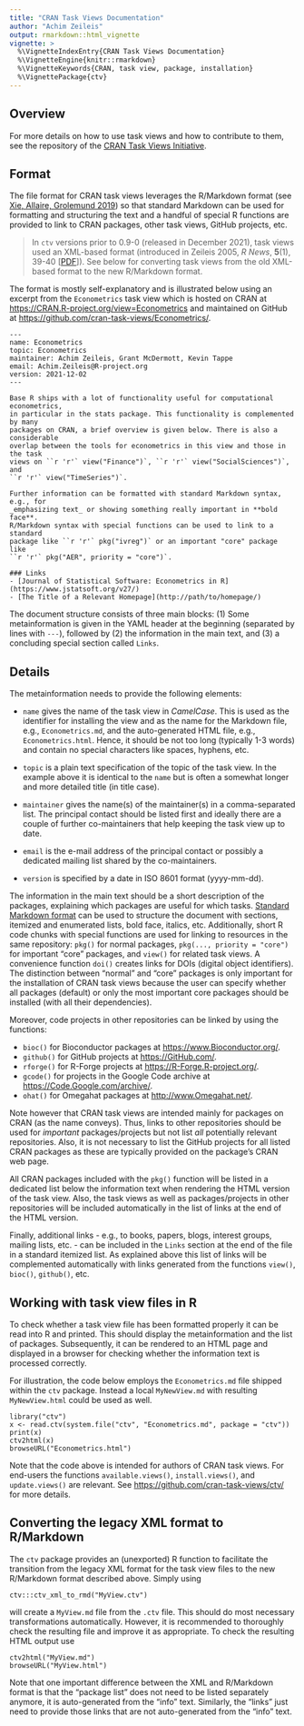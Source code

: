 ```yaml
---
title: "CRAN Task Views Documentation"
author: "Achim Zeileis"
output: rmarkdown::html_vignette
vignette: >
  %\VignetteIndexEntry{CRAN Task Views Documentation}
  %\VignetteEngine{knitr::rmarkdown}
  %\VignetteKeywords{CRAN, task view, package, installation}
  %\VignettePackage{ctv}
---
```



## Overview

For more details on how to use task views and how to contribute to them, see the
repository of the [CRAN Task Views Initiative](https://github.com/cran-task-views/ctv/).


## Format

The file format for CRAN task views leverages the R/Markdown format
(see [Xie, Allaire, Grolemund 2019](https://bookdown.org/yihui/rmarkdown/))
so that standard Markdown can be used for formatting and structuring the
text and a handful of special R functions are provided to link to CRAN
packages, other task views, GitHub projects, etc.

> In `ctv` versions prior to 0.9-0 (released in December 2021), task views used
> an XML-based format (introduced in Zeileis 2005, _R News_, **5**(1), 39-40
> [[PDF](https://www.R-project.org/doc/Rnews/Rnews_2005-1.pdf)]).
> See below for converting task views from the old XML-based format to the
> new R/Markdown format.

The format is mostly self-explanatory and is illustrated below using an
excerpt from the `Econometrics` task view which is hosted on CRAN at
<https://CRAN.R-project.org/view=Econometrics> and maintained on GitHub at
<https://github.com/cran-task-views/Econometrics/>.

```
---
name: Econometrics
topic: Econometrics
maintainer: Achim Zeileis, Grant McDermott, Kevin Tappe
email: Achim.Zeileis@R-project.org
version: 2021-12-02
---

Base R ships with a lot of functionality useful for computational econometrics,
in particular in the stats package. This functionality is complemented by many
packages on CRAN, a brief overview is given below. There is also a considerable
overlap between the tools for econometrics in this view and those in the task
views on ``r 'r'` view("Finance")`, ``r 'r'` view("SocialSciences")`, and
``r 'r'` view("TimeSeries")`.

Further information can be formatted with standard Markdown syntax, e.g., for
_emphasizing text_ or showing something really important in **bold face**.
R/Markdown syntax with special functions can be used to link to a standard
package like ``r 'r'` pkg("ivreg")` or an important "core" package like
``r 'r'` pkg("AER", priority = "core")`.

### Links
- [Journal of Statistical Software: Econometrics in R](https://www.jstatsoft.org/v27/)
- [The Title of a Relevant Homepage](http://path/to/homepage/)
```

The document structure consists of three main blocks: (1) Some metainformation
is given in the YAML header at the beginning (separated by lines with `---`),
followed by (2) the information in the main text, and (3) a concluding special
section called `Links`.


## Details

The metainformation needs to provide the following elements:

* `name` gives the name of the task view in _CamelCase_. This is used as the
identifier for installing the view and as the name for the Markdown file, e.g.,
`Econometrics.md`, and the auto-generated HTML file, e.g., `Econometrics.html`.
Hence, it should be not too long (typically 1-3 words) and contain no special
characters like spaces, hyphens, etc.

* `topic` is a plain text specification of the topic of the task view. In the
example above it is identical to the `name` but is often a somewhat longer and
more detailed title (in title case).

* `maintainer` gives the name(s) of the maintainer(s) in a comma-separated list.
The principal contact should be listed first and ideally there are a couple of
further co-maintainers that help keeping the task view up to date.

* `email` is the e-mail address of the principal contact or possibly a dedicated
mailing list shared by the co-maintainers.

* `version` is specified by a date in ISO 8601 format (yyyy-mm-dd).

The information in the main text should be a short description of the packages,
explaining which packages are useful for which tasks.
[Standard Markdown format](https://en.wikipedia.org/wiki/Markdown) can be used to
structure the document with sections, itemized and enumerated lists, bold face,
italics, etc. Additionally, short R code chunks with special functions are used for linking
to resources in the same repository: `pkg()` for normal packages,
`pkg(..., priority = "core")` for important "core" packages,  and
`view()` for related task views. A convenience function `doi()` creates links for
DOIs (digital object identifiers). The distinction between "normal" and "core"
packages is only important for the installation of CRAN task views because the
user can specify whether all packages (default) or only the most important core
packages should be installed (with all their dependencies).

Moreover, code projects in other repositories can be linked by using the functions:

* `bioc()` for Bioconductor packages at <https://www.Bioconductor.org/>.
* `github()` for GitHub projects at <https://GitHub.com/>.
* `rforge()` for R-Forge projects at <https://R-Forge.R-project.org/>.
* `gcode()` for projects in the Google Code archive at <https://Code.Google.com/archive/>.
* `ohat()` for Omegahat packages at <http://www.Omegahat.net/>.

Note however that CRAN task views are intended mainly for packages on CRAN (as the
name conveys). Thus, links to other repositories should be used for _important_
packages/projects but not list _all_ potentially relevant repositories. Also, it
is not necessary to list the GitHub projects for all listed CRAN packages as these
are typically provided on the package's CRAN web page.

All CRAN packages included with the `pkg()` function will be listed in a dedicated
list below the information text when rendering the HTML version of the task view.
Also, the task views as well as packages/projects in other repositories will be
included automatically in the list of links at the end of the HTML version.

Finally, additional links - e.g., to books, papers, blogs, interest groups, mailing
lists, etc. - can be included in the `Links` section at the end of the file in
a standard itemized list. As explained above this list of links will be complemented
automatically with links generated from the functions `view()`, `bioc()`, `github()`,
etc.


## Working with task view files in R

To check whether a task view file has been formatted properly it can be read into
R and printed. This should display the metainformation and the list of packages.
Subsequently, it can be rendered to an HTML page and displayed in a browser for
checking whether the information text is processed correctly.

For illustration, the code below employs the `Econometrics.md` file shipped
within the `ctv` package. Instead a local `MyNewView.md` with resulting
`MyNewView.html` could be used as well.

```
library("ctv")
x <- read.ctv(system.file("ctv", "Econometrics.md", package = "ctv"))
print(x)
ctv2html(x)
browseURL("Econometrics.html")
```

Note that the code above is intended for authors of CRAN task views. For end-users
the functions `available.views()`, `install.views()`, and `update.views()` are
relevant. See <https://github.com/cran-task-views/ctv/> for more details.


## Converting the legacy XML format to R/Markdown

The `ctv` package provides an (unexported) R function to facilitate the transition
from the legacy XML format for the task view files to the new R/Markdown format
described above. Simply using

```
ctv:::ctv_xml_to_rmd("MyView.ctv")
```

will create a `MyView.md` file from the `.ctv` file. This should do most necessary
transformations automatically. However, it is recommended to thoroughly check
the resulting file and improve it as appropriate. To check the resulting HTML output
use

```
ctv2html("MyView.md")
browseURL("MyView.html")
```

Note that one important difference between the XML and R/Markdown format is that
the "package list" does not need to be listed separately anymore, it is auto-generated
from the "info" text. Similarly, the "links" just need to provide those links that
are not auto-generated from the "info" text.
